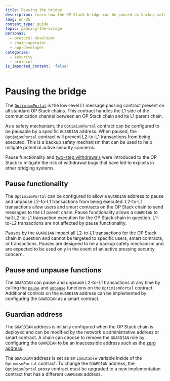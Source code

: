 ```yaml
---
title: Pausing the bridge
description: Learn how the OP Stack bridge can be paused as backup safety mechanism.
lang: en-US
content_type: guide
topic: pausing-the-bridge
personas:
  - protocol-developer
  - chain-operator
  - app-developer
categories:
  - security
  - protocol
is_imported_content: 'false'
---
```


# Pausing the bridge

The [`OptimismPortal`](https://github.com/ethereum-optimism/optimism/blob/v1.1.4/packages/contracts-bedrock/src/L1/OptimismPortal.sol) is the low-level L1 message passing contract present on all standard OP Stack chains.
This contract handles the L1 side of the communication channel between an OP Stack chain and its L1 parent chain.

As a safety mechanism, the `OptimismPortal` contract can be configured to be pausable by a specific `GUARDIAN` address.
When paused, the `OptimismPortal` contract will prevent L2-to-L1 transactions from being executed.
This is a backup safety mechanism that can be used to help mitigate potential active security concerns.

Pause functionality and [two-step withdrawals](https://web.archive.org/web/20230608050641/https://blog.oplabs.co/two-step-withdrawals/) were introduced to the OP Stack to mitigate the risk of withdrawal bugs that have led to exploits in other bridging systems.

## Pause functionality

The `OptimismPortal` can be configured to allow a `GUARDIAN` address to pause and unpause L2-to-L1 transactions from being executed.
L2-to-L1 transactions allow users and smart contracts on the OP Stack chain to send messages to the L1 parent chain.
Pause functionality allows a `GUARDIAN` to halt L2-to-L1 transaction execution for the OP Stack chain in question.
L1-to-L2 transactions are not affected by pause functionality.

Pauses by the `GUARDIAN` impact all L2-to-L1 transactions for the OP Stack chain in question and cannot be targeted to specific users, smart contracts, or transactions.
Pauses are designed to be a backup safety mechanism and are expected to be used only in the event of an active pressing security concern.

## Pause and unpause functions

The `GUARDIAN` can pause and unpause L2-to-L1 transactions at any time by calling the [`pause`](https://github.com/ethereum-optimism/optimism/blob/v1.1.4/packages/contracts-bedrock/src/L1/OptimismPortal.sol#L151-L156) and [`unpause`](https://github.com/ethereum-optimism/optimism/blob/v1.1.4/packages/contracts-bedrock/src/L1/OptimismPortal.sol#L158-L163) functions on the `OptimismPortal` contract.
Additional controls on the `GUARDIAN` address can be implemented by configuring the `GUARDIAN` as a smart contract.

## Guardian address

The `GUARDIAN` address is initially configured when the OP Stack chain is deployed and can be modified by the network's administrative address or smart contract.
A chain can choose to remove the `GUARDIAN` role by configuring the `GUARDIAN` to be an inaccessible address such as the [zero address](https://etherscan.io/address/0x0000000000000000000000000000000000000000).

The `GUARDIAN` address is set as an `immutable` variable inside of the `OptimismPortal` contract.
To change the `GUARDIAN` address, the `OptimismPortal` proxy contract must be upgraded to a new implementation contract that has a different `GUARDIAN` address. 

